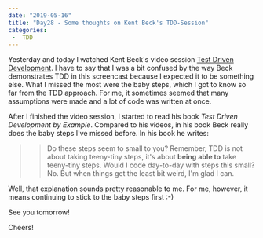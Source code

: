 ---
date: "2019-05-16"
title: "Day28 - Some thoughts on Kent Beck's TDD-Session"
categories:
 -  TDD
---

Yesterday and today I watched Kent Beck's video session [Test Driven Development](https://pragprog.com/screencast/v-kbtdd/test-driven-development).
I have to say that I was a bit confused by the way Beck demonstrates TDD in this screencast because I expected it to be something else.
What I missed the most were the baby steps, which I got to know so far from the TDD approach.
For me, it sometimes seemed that many assumptions were made and a lot of code was written at once.


After I finished the video session, I started to read his book *Test Driven Development by Example*.
Compared to his videos, in his book Beck really does the baby steps I've missed before.
In his book he writes:
>> Do these steps seem to small to you? Remember, TDD is not about taking teeny-tiny steps, it's about **being able to** take teeny-tiny steps.
   Would I code day-to-day with steps this small? No. But when things get the least bit weird, I'm glad I can.

Well, that explanation sounds pretty reasonable to me.
For me, however, it means continuing to stick to the baby steps first :-)

See you tomorrow!

Cheers!

 
